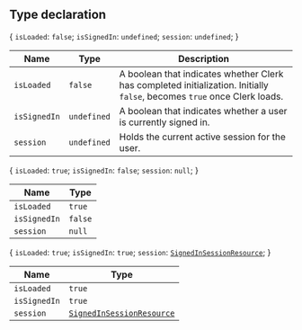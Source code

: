 ## Type declaration

\{ `isLoaded`: `false`; `isSignedIn`: `undefined`; `session`: `undefined`; \}

| Name         | Type        | Description                                                                                                              |
| ------------ | ----------- | ------------------------------------------------------------------------------------------------------------------------ |
| `isLoaded`   | `false`     | A boolean that indicates whether Clerk has completed initialization. Initially `false`, becomes `true` once Clerk loads. |
| `isSignedIn` | `undefined` | A boolean that indicates whether a user is currently signed in.                                                          |
| `session`    | `undefined` | Holds the current active session for the user.                                                                           |

\{ `isLoaded`: `true`; `isSignedIn`: `false`; `session`: `null`; \}

| Name         | Type    |
| ------------ | ------- |
| `isLoaded`   | `true`  |
| `isSignedIn` | `false` |
| `session`    | `null`  |

\{ `isLoaded`: `true`; `isSignedIn`: `true`; `session`: [`SignedInSessionResource`](signed-in-session-resource.mdx); \}

| Name         | Type                                                        |
| ------------ | ----------------------------------------------------------- |
| `isLoaded`   | `true`                                                      |
| `isSignedIn` | `true`                                                      |
| `session`    | [`SignedInSessionResource`](signed-in-session-resource.mdx) |
